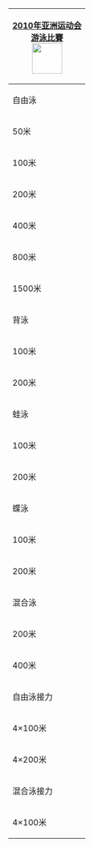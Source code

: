 {| style="padding:0.3em; float:right; margin-left:15px; border:1px solid #E52B50; background:#f5faff; font-size:90%; line-height:1.5em"
|- style="background:#cedff2; text-align:center;"
!colspan=5|<span style="color:#FFFFFF;">[[2010年亚洲运动会]]<br>[[2010年亚洲运动会游泳比賽|游泳比賽]]<br/>[[File:Swimming pictogram.svg|60px]]
|- style="background:#deeaf6; text-align:center;"
|colspan=5|自由泳
|-
|50米
|&nbsp;
|[[2010年亚洲运动会游泳比賽－男子50米自由泳|男子]]
|&nbsp;
|[[2010年亚洲运动会游泳比賽－女子50米自由泳|女子]]
|-
|100米
|&nbsp;
|[[2010年亚洲运动会游泳比賽－男子100米自由泳|男子]]
|&nbsp;
|[[2010年亚洲运动会游泳比賽－女子100米自由泳|女子]]
|-
|200米
|&nbsp;
|[[2010年亚洲运动会游泳比賽－男子200米自由泳|男子]]
|&nbsp;
|[[2010年亚洲运动会游泳比賽－女子200米自由泳|女子]]
|-
|400米
|&nbsp;
|[[2010年亚洲运动会游泳比賽－男子400米自由泳|男子]]
|&nbsp;
|[[2010年亚洲运动会游泳比賽－女子400米自由泳|女子]]
|-
|800米
|
|
|
|[[2010年亚洲运动会游泳比賽－女子800米自由泳|女子]]
|-
|1500米
|
|[[2010年亚洲运动会游泳比賽－男子1500米自由泳|男子]]
|
|
|- style="background:#deeaf6; text-align:center;"
|colspan=5|背泳
|-
|100米
|&nbsp;
|[[2010年亚洲运动会游泳比賽－男子100米背泳|男子]]
|&nbsp;
|[[2010年亚洲运动会游泳比賽－女子100米背泳|女子]]
|-
|200米
|&nbsp;
|[[2010年亚洲运动会游泳比賽－男子200米背泳|男子]]
|&nbsp;
|[[2010年亚洲运动会游泳比賽－女子200米背泳|女子]]
|- style="background:#deeaf6; text-align:center;"
|colspan=5|蛙泳
|-
|100米
|&nbsp;
|[[2010年亚洲运动会游泳比賽－男子100米蛙泳|男子]]
|&nbsp;
|[[2010年亚洲运动会游泳比賽－女子100米蛙泳|女子]]
|-
|200米
|&nbsp;
|[[2010年亚洲运动会游泳比賽－男子200米蛙泳|男子]]
|&nbsp;
|[[2010年亚洲运动会游泳比賽－女子200米蛙泳|女子]]
|- style="background:#deeaf6; text-align:center;"
|colspan=5|蝶泳
|-
|100米
|&nbsp;
|[[2010年亚洲运动会游泳比賽－男子100米蝶泳|男子]]
|&nbsp;
|[[2010年亚洲运动会游泳比賽－女子100米蝶泳|女子]]
|-
|200米
|&nbsp;
|[[2010年亚洲运动会游泳比賽－男子200米蝶泳|男子]]
|&nbsp;
|[[2010年亚洲运动会游泳比賽－女子200米蝶泳|女子]]
|- style="background:#deeaf6; text-align:center;"
|colspan=5|混合泳
|-
|200米
|&nbsp;
|[[2008年夏季奧林匹克游泳比賽－男子200米混合泳|男子]]
|&nbsp;
|[[2010年亚洲运动会游泳比賽－女子200米混合泳|女子]]
|-
|400米
|&nbsp;
|[[2010年亚洲运动会游泳比賽－男子400米混合泳|男子]]
|&nbsp;
|[[2010年亚洲运动会游泳比賽－女子400米混合泳|女子]]
|- style="background:#deeaf6; text-align:center;"
|colspan=5|自由泳接力
|-
|4&times;100米
|
|[[2010年亚洲运动会游泳比賽 - 男子4 x 100米自由泳接力|男子]]
|
|[[2010年亚洲运动会游泳比賽 - 女子4 x 100米自由泳接力|女子]]
|-
|4&times;200米
|
|[[2010年亚洲运动会游泳比賽—男子4 x 200米自由泳接力|男子]]
|
|[[2010年亚洲运动会游泳比賽 - 女子4 x 200米自由泳接力|女子]]
|- style="background:#deeaf6; text-align:center;"
|colspan=5|混合泳接力
|-
|4&times;100米
|
|[[2010年亚洲运动会游泳比賽 - 男子4 x 100米混合泳接力|男子]]
|
|[[2010年亚洲运动会游泳比賽 - 女子4 x 100米混合泳接力|女子]]
|}
